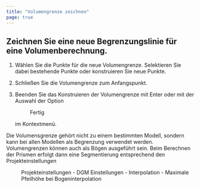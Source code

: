 ```yaml
---
title: "Volumengrenze zeichnen"
page: true
---
```

## Zeichnen Sie eine neue Begrenzungslinie f&#252;r eine Volumenberechnung.


1.  W&#228;hlen Sie die Punkte f&#252;r die neue Volumengrenze. Selektieren Sie dabei bestehende Punkte oder konstruieren Sie neue Punkte.

2.  Schlie&#223;en Sie die Volumengrenze zum Anfangspunkt.

3.  Beenden Sie das Konstruieren der Volumengrenze mit <Border>Enter</Border>  oder mit der Auswahl der Option <Menu>Fertig</Menu>  im Kontextmen&#252;.






<Success>
Die Volumensgrenze geh&#246;rt nicht zu einem bestimmten Modell, sondern kann bei allen Modellen als Begrenzung verwendet werden.
</Success>

<Success>
Volumengrenzen k&#246;nnen auch als B&#246;gen ausgef&#252;hrt sein. Beim Berechnen der Prismen erfolgt dann eine Segmentierung entsprechend den Projekteinstellungen  <Menu>Projekteinstellungen - DGM Einstellungen - Interpolation - Maximale Pfeilhöhe bei Bogeninterpolation</Menu> 
</Success>



